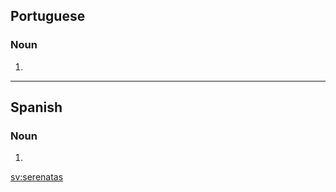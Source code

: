 ==Portuguese==

===Noun===
{{head|pt}} {{f-p}}

# {{pt-noun form of|serenata|onlyf|pl}}

----

==Spanish==

===Noun===
{{head|es|noun form|g=f-p}}

# {{plural of|serenata|lang=es|nocat=1}}

[[sv:serenatas]]